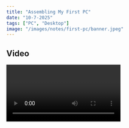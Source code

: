 ```yaml
---
title: "Assembling My First PC"
date: "10-7-2025"
tags: ["PC", "Desktop"]
image: "/images/notes/first-pc/banner.jpeg"
---
```


## Video

<Video id="_CISM1QTBpo" />

### 0:18 Motherboard

### 1:00 CPU

- Nói chính xác hơn là chỉ dòng Cpu có hậu tố **F** (i3 12100F) thì sẽ không có card đồ họa tích hợp, các mã Cpu còn lại thì có bình thường

### 1:44 Ram

### 2:51 Power Supply

### 3:31 Cooler Fan

- Tui dùng tản CR1000 4 ống với keo TF7, chạy Cinebench R15 Cpu full load 100% ở 4.09ghz thì nhiệt **max dưới 60 độ C**

### 4:10 SSD

- Ở chỗ chia SSD theo giao thức mình tui nói nhầm, đúng là **PCIe** và **SATA** chứ không phải là NVME và Sata

### 5:15 Wifi Card

- Nếu mua thì nên mua card wifi chân M2 tốc độ sẽ cao hơn card wifi miniPCIe

> M.2 ("M-dot-2") tên gọi trước đó là Next Generation Form Factor (NGFF)

<ImageFigure
  className="aspect-auto"
  text="M2 M key to M2 A key"
  src="/images/notes/pc-things/m2_wireless_card.jpg"
  width={700}
  height={200}
/>

- Nếu là card PCIe x1 sang **M2 A key** thì gắn được card wifi **A, A+E**

- Nếu là card PCIe x1 sang **M2 E key** thì gắn gắn được card wifi **E, A+E**

### 7:10 Assembly

- **Tui không phải dân chuyên, cách tui thực hiện điều dựa trên tài liệu, bạn nào cần thì xem tham khảo chơi**

- Để lắp cho dễ thì mình gắn hoàn thiện main, hoàn thiện case, rồi lấy main bỏ vào case cắm dây, siết vít lại là done

- Trong hợp main sẽ có fe chặn main (mình để ở mặt trong case rồi đẩy ra) và neo giữ SSD (phải đảm bảo siết chặc ổ cứng)

- Sài lấy cây vít nhỏ với để tay thấp thấp thôi nha có rơi dô main thì cũng đỡ

- Case kính thì nên để trên tấm vải hay gì đó

#### Lắp Cpu

- Lắp Cpu không phức tạp nhưng <span className="text-red-500 font-bold">lắp sai có thể hư main, Cpu</span>

- Cây gài cần <span className="text-red-500 font-bold">rất nhiều lực</span>
  , khi gài phải chắc tay nếu để văng lại có thể gãy main

<CustomImage
  src="/images/notes/pc-things/install_cpu1.png"
  width={600}
  height={200}
/>

- Không tháo socket cover

<CustomImage
  src="/images/notes/pc-things/install_cpu2.png"
  width={450}
  height={300}
/>

- Đặt Cpu đúng vị trí các rảnh và ký hiệu

- Socket Cpu intel khi lắp cần rất nhiều lực để có thể gài lại nên trước khi gài lại phải đảm bảo Cpu được lắp đúng, không lệnh, các rảnh phải đúng vị trí, dùng tay lắc nhẹ Cpu để make sure là nó ok

#### Quạt tản nhiệt

<CustomImage
  src="/images/notes/pc-things/why_need_thermal_paste.jpg"
  width={700}
/>

<a
  href="https://www.intel.com/content/www/us/en/gaming/resources/how-to-apply-thermal-paste.html"
  target="_blank"
>
  How to Apply Thermal Paste and How It Works
</a>

<CustomImage
  src="/images/notes/pc-things/apply_thermal_paste.png"
  width={600}
  height={600}
/>

- Dùng vừa đủ là hiệu quả nhất, theo intel thì chỉ cần lượng keo cỡ hạt đậu xanh

- Để áp lực từ block tản nhiệt trải đều keo trên bề mặt cpu sẽ tốt hơn thay vì dùng tay để giảm bọt khí

- Khi siết lắp tản nên siết thay phiên nhau các con vít

## Extra

### Làm lưới găn bụi từ khẩu trang y tế

<CustomImage src="/images/notes/first-pc/make_the_filter.jpeg" />

- Case tui hơi cùi nên không có lưới chống bụi nên tui phải tự làm

- Dùng băng dính 2 mặt dán xung quanh

- Cắt khẩu trang ra và lấy lớp vải mỏng nhất

### 2 Usb port in 1 Usb header

- Do chỉ có một Usb header (9pin) nên không đủ cho card wifi (để dùng bluetooth) và cổng Usb trên case

<CustomImage width={120} src="/images/notes/first-pc/usb_header.png" />

- Theo sơ đồ mạch thì usb header cung cấp được 2 Usb port, do đó mình sẽ gộp 2 chân cắm Usb 9pin thành thành 1


<div className="grid not-prose grid-cols-1 md:grid-cols-2 gap-4">
  <ImageFigure
    text="Tháo các dây ra"
    src="/images/notes/first-pc/pull_out.jpeg"
    width={400}
    height={400}
  />
  <ImageFigure
    text="Gộp vào một chân cắm (đỏ - trắng - vàng/ xanh - đen)"
    src="/images/notes/first-pc/combine.jpeg"
    width={400}
    height={400}
  />
</div>

### Kết quả

<CustomImage width={700} src="/images/notes/first-pc/banner.jpeg" />
<CustomImage width={700} src="/images/notes/first-pc/case_1.jpeg" />
<CustomImage width={700} src="/images/notes/first-pc/case_2.jpeg" />
<CustomImage width={700} src="/images/notes/first-pc/case_3.jpeg" />
